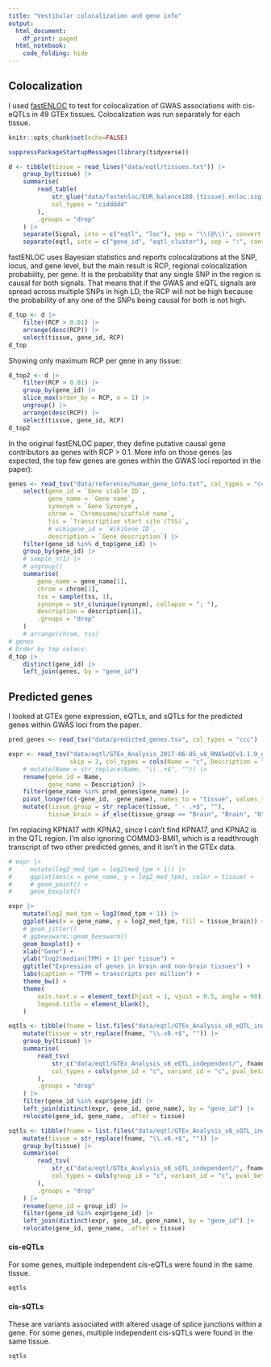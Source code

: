 ```yaml
---
title: "Vestibular colocalization and gene info"
output:
  html_document:
    df_print: paged
  html_notebook:
    code_folding: hide
---
```


## Colocalization

I used [fastENLOC](https://github.com/xqwen/fastenloc) to test for colocalization of GWAS associations with cis-eQTLs in 49 GTEx tissues. Colocalization was run separately for each tissue.

```r
knitr::opts_chunk$set(echo=FALSE)
```

```r
suppressPackageStartupMessages(library(tidyverse))

d <- tibble(tissue = read_lines("data/eqtl/tissues.txt")) |>
    group_by(tissue) |>
    summarise(
        read_table(
            str_glue("data/fastenloc/EUR_balance180.{tissue}.enloc.sig.out"),
            col_types = "ciddddd"
        ),
        .groups = "drop"
    ) |>
    separate(Signal, into = c("eqtl", "loc"), sep = "\\(@\\)", convert = TRUE) |>
    separate(eqtl, into = c("gene_id", "eqtl_cluster"), sep = ":", convert = TRUE)
```

fastENLOC uses Bayesian statistics and reports colocalizations at the SNP, locus, and gene level, but the main result is RCP, regional colocalization probability, per gene. It is the probability that any single SNP in the region is causal for both signals. That means that if the GWAS and eQTL signals are spread across multiple SNPs in high LD, the RCP will not be high because the probability of any one of the SNPs being causal for both is not high.

```r
d_top <- d |>
    filter(RCP > 0.01) |>
    arrange(desc(RCP)) |>
    select(tissue, gene_id, RCP)
d_top
```

Showing only maximum RCP per gene in any tissue:

```r
d_top2 <- d |>
    filter(RCP > 0.01) |>
    group_by(gene_id) |>
    slice_max(order_by = RCP, n = 1) |>
    ungroup() |>
    arrange(desc(RCP)) |>
    select(tissue, gene_id, RCP)
d_top2
```

In the original fastENLOC paper, they define putative causal gene contributors as genes with RCP > 0.1. More info on those genes (as expected, the top few genes are genes within the GWAS loci reported in the paper):

<!-- https://exphewas.statgen.org/v1/gene/ENSG00000204682 -->
<!-- https://exphewas.statgen.org/v1/gene/ENSG00000078403 -->
<!-- https://exphewas.statgen.org/v1/gene/ENSG00000196653 -->
<!-- https://exphewas.statgen.org/v1/gene/ENSG00000078403 -->
<!-- https://exphewas.statgen.org/v1/gene/ENSG00000180592 -->

<!-- All top continuous variables are BMI related. But I sampled some genes from the data at random and that seems to be a common occurrence. -->

<!-- https://exphewas.statgen.org/v1/gene/ENSG00000170165 -->
<!-- https://exphewas.statgen.org/v1/gene/ENSG00000178222 -->
<!-- https://exphewas.statgen.org/v1/gene/ENSG00000231074 -->
<!-- https://exphewas.statgen.org/v1/gene/ENSG00000139323 -->
<!-- https://exphewas.statgen.org/v1/gene/ENSG00000163807 -->
<!-- https://exphewas.statgen.org/v1/gene/ENSG00000230641 -->

```r
genes <- read_tsv("data/reference/human_gene_info.txt", col_types = "cciicccc") |>
    select(gene_id = `Gene stable ID`,
           gene_name = `Gene name`,
           synonym = `Gene Synonym`,
           chrom = `Chromosome/scaffold name`,
           tss = `Transcription start site (TSS)`,
           # wikigene_id = `WikiGene ID`,
           description = `Gene description`) |>
    filter(gene_id %in% d_top$gene_id) |>
    group_by(gene_id) |>
    # sample_n(1) |>
    # ungroup()
    summarise(
        gene_name = gene_name[1],
        chrom = chrom[1],
        tss = sample(tss, 1),
        synonym = str_c(unique(synonym), collapse = "; "),
        description = description[1],
        .groups = "drop"
    )
    # arrange(chrom, tss)
# genes
# Order by top colocs:
d_top |>
    distinct(gene_id) |>
    left_join(genes, by = "gene_id")
```

## Predicted genes

I looked at GTEx gene expression, eQTLs, and sQTLs for the predicted genes within GWAS loci from the paper.

```r
pred_genes <- read_tsv("data/predicted_genes.tsv", col_types = "ccc")

expr <- read_tsv("data/eqtl/GTEx_Analysis_2017-06-05_v8_RNASeQCv1.1.9_gene_median_tpm.gct.gz",
                 skip = 2, col_types = cols(Name = "c", Description = "c", .default = "d")) |>
    # mutate(Name = str_replace(Name, "\\..+$", "")) |>
    rename(gene_id = Name,
           gene_name = Description) |>
    filter(gene_name %in% pred_genes$gene_name) |>
    pivot_longer(c(-gene_id, -gene_name), names_to = "tissue", values_to = "med_tpm") |>
    mutate(tissue_group = str_replace(tissue, " - .+$", ""),
           tissue_brain = if_else(tissue_group == "Brain", "Brain", "Other"))
```

I'm replacing KPNA17 with KPNA2, since I can't find KPNA17, and KPNA2 is in the QTL region. I'm also ignoring COMMD3-BMI1, which is a readthrough transcript of two other predicted genes, and it isn't in the GTEx data.

```r
# expr |>
#     mutate(log2_med_tpm = log2(med_tpm + 1)) |>
#     ggplot(aes(x = gene_name, y = log2_med_tpm), color = tissue) +
#     # geom_point() +
#     geom_boxplot()
```

```r
expr |>
    mutate(log2_med_tpm = log2(med_tpm + 1)) |>
    ggplot(aes(x = gene_name, y = log2_med_tpm, fill = tissue_brain)) +
    # geom_jitter()
    # ggbeeswarm::geom_beeswarm()
    geom_boxplot() +
    xlab("Gene") +
    ylab("log2(median(TPM) + 1) per tissue") +
    ggtitle("Expression of genes in brain and non-brain tissues") +
    labs(caption = "TPM = transcripts per million") +
    theme_bw() +
    theme(
        axis.text.x = element_text(hjust = 1, vjust = 0.5, angle = 90),
        legend.title = element_blank(),
    )
```

```r
eqtls <- tibble(fname = list.files("data/eqtl/GTEx_Analysis_v8_eQTL_independent/")) |>
    mutate(tissue = str_replace(fname, "\\.v8.+$", "")) |>
    group_by(tissue) |>
    summarise(
        read_tsv(
            str_c("data/eqtl/GTEx_Analysis_v8_eQTL_independent/", fname),
            col_types = cols(gene_id = "c", variant_id = "c", pval_beta = "d", .default = "-")
        ),
        .groups = "drop"
    ) |>
    filter(gene_id %in% expr$gene_id) |>
    left_join(distinct(expr, gene_id, gene_name), by = "gene_id") |>
    relocate(gene_id, gene_name, .after = tissue)

sqtls <- tibble(fname = list.files("data/eqtl/GTEx_Analysis_v8_sQTL_independent/")) |>
    mutate(tissue = str_replace(fname, "\\.v8.+$", "")) |>
    group_by(tissue) |>
    summarise(
        read_tsv(
            str_c("data/eqtl/GTEx_Analysis_v8_sQTL_independent/", fname),
            col_types = cols(group_id = "c", variant_id = "c", pval_beta = "d", .default = "-")
        ),
        .groups = "drop"
    ) |>
    rename(gene_id = group_id) |>
    filter(gene_id %in% expr$gene_id) |>
    left_join(distinct(expr, gene_id, gene_name), by = "gene_id") |>
    relocate(gene_id, gene_name, .after = tissue)
```

#### cis-eQTLs

For some genes, multiple independent cis-eQTLs were found in the same tissue.

```r
eqtls
```

#### cis-sQTLs

These are variants associated with altered usage of splice junctions within a gene. For some genes, multiple independent cis-sQTLs were found in the same tissue.

```r
sqtls
```
